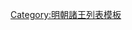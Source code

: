 {{ming|title=明朝富川國諸王|ed=富川國|head=[[嘉靖]]元年（[[1522年]]）封。|
{{ming/title}}
{{ming/list|富川悼定王|[[朱充熤]]|朱俊杖、庶五子|[[1522年]]—[[1528年]]|嘉靖元年封。七年薨。}}
{{ming/list|富川康簡王|[[朱廷埣]]|朱充熤、庶一子|[[1541年]]—[[1573年]]|嘉靖二十年襲封。[[萬曆]]元年薨。}}
{{ming/list|富川長子|[[朱鼐鏈]]|朱廷埣、嫡一子|  |嘉靖三十七年封[[长子 (封号)|長子]]。萬曆二年請封，未命，卒。}}
{{ming/list|富川王|[[朱鼐鏵]]|朱廷埣、二子|[[1573年]]後—[[1598年]]前|不知何年襲封。薨。}}
{{ming/list|富川王|[[朱鼎澵]]|朱鼐鏵、庶一子|[[1598年]]—[[1623年]]前|萬曆二十六年襲封。薨。}}
{{ming/list|富川王|[[朱彝採]]|朱鼎澵、子|[[1623年]]—？年|[[天启|天啟]]三年六月襲封。}}
}}<noinclude>
[[Category:明朝諸王列表模板]]
</noinclude>